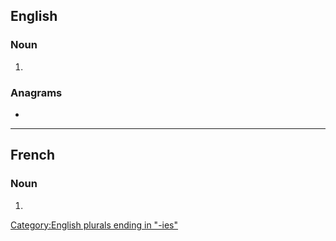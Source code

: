 ==English==

===Noun===
{{head|en|noun form}}

# {{plural of|en|antipathy}}

===Anagrams===
* {{anagrams|en|a=aaehiinpstt|antipathise}}

[[Category:English plurals ending in "-ies"]]

----

==French==

===Noun===
{{head|fr|noun form|g=f}}

# {{plural of|fr|antipathie}}